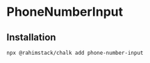 
# PhoneNumberInput

<StorybookButton slug="components-forms-phonenumberinput--docs" />

<Preview>
    <PhoneNumberInput label="PhoneNumberInput" />
</Preview>


## Installation

```shell copy
npx @rahimstack/chalk add phone-number-input
```

